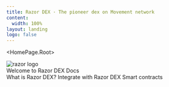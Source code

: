 ```yaml
---
title: Razor DEX · The pioneer dex on Movement network
content:
  width: 100%
layout: landing
logo: false
---
```



<HomePage.Root>
  <div className="space-y-8 flex flex-col items-center max-md:items-center">
    <img
      className="h-[72px] max-sm:h-[60px]"
      src="/logo.png"
      alt="razor logo"
    />
  </div>
  <HomePage.Tagline className="text-3xl font-medium">
    Welcome to Razor DEX Docs
  </HomePage.Tagline>
  <div className="flex justify-center space-x-2">
    <HomePage.Button href="/docs/concepts/overview" variant="accent">
      What is Razor DEX?
    </HomePage.Button>
    <HomePage.Button href="/docs/sdks/amm/overview">
      Integrate with Razor DEX
    </HomePage.Button>
    <HomePage.Button href="/docs/contracts/amm/overview">
      Smart contracts
    </HomePage.Button>
  </div>
</HomePage.Root>
